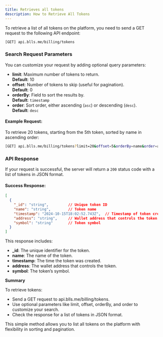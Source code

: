 ```yaml
---
title: Retrieves all tokens
description: How to Retrieve All Tokens
---
```


To retrieve a list of all tokens on the platform, you need to send a GET request to the following API endpoint:

```bash
[GET] api.blls.me/billing/tokens
```

### Search Request Parameters

You can customize your request by adding optional query parameters:

- **limit**: Maximum number of tokens to return.  
  **Default**: 10
- **offset**: Number of tokens to skip (useful for pagination).  
  **Default**: 0
- **orderBy**: Field to sort the results by.  
  **Default**: `timestamp`
- **order**: Sort order, either ascending (`asc`) or descending (`desc`).  
  **Default**: `desc`

#### Example Request:

To retrieve 20 tokens, starting from the 5th token, sorted by name in ascending order:

```bash
[GET] api.blls.me/billing/tokens?limit=20&offset=5&orderBy=name&order=asc
```

### API Response

If your request is successful, the server will return a `200` status code with a list of tokens in JSON format.

#### Success Response:

```json
[
  {
    "_id": "string",         // Unique token ID
    "name": "string",        // Token name
    "timestamp": "2024-10-15T18:02:52.743Z",  // Timestamp of token creation
    "address": "string",     // Wallet address that controls the token
    "symbol": "string"       // Token symbol
  }
]
```

This response includes:

* **_id**: The unique identifier for the token.
* **name**: The name of the token.
* **timestamp**: The time the token was created.
* **address**: The wallet address that controls the token.
* **symbol**: The token’s symbol.

**Summary**

To retrieve tokens:

* Send a GET request to api.blls.me/billing/tokens.
* Use optional parameters like limit, offset, orderBy, and order to customize your search.
* Check the response for a list of tokens in JSON format.

This simple method allows you to list all tokens on the platform with flexibility in sorting and pagination.

